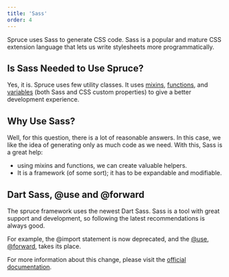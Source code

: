 ```yaml
---
title: 'Sass'
order: 4
---
```


<p className="lead">Spruce uses Sass to generate CSS code. Sass is a popular and mature CSS extension language that lets us write stylesheets more programmatically.</p>

## Is Sass Needed to Use Spruce?

Yes, it is. Spruce uses few utility classes. It uses [mixins](/docs/sass/mixins), [functions](/docs/sass/functions), and [variables](/docs/sass/variables) (both Sass and CSS custom properties) to give a better development experience.

## Why Use Sass?

Well, for this question, there is a lot of reasonable answers. In this case, we like the idea of generating only as much code as we need. With this, Sass is a great help:
- using mixins and functions, we can create valuable helpers.
- It is a framework (of some sort); it has to be expandable and modifiable.

## Dart Sass, @use and @forward

The spruce framework uses the newest Dart Sass. Sass is a tool with great support and development, so following the latest recommendations is always good.

For example, the @import statement is now deprecated, and the [@use](https://sass-lang.com/documentation/at-rules/use), [@forward](https://sass-lang.com/documentation/at-rules/forward), takes its place.

For more information about this change, please visit the [official documentation](https://sass-lang.com/).
